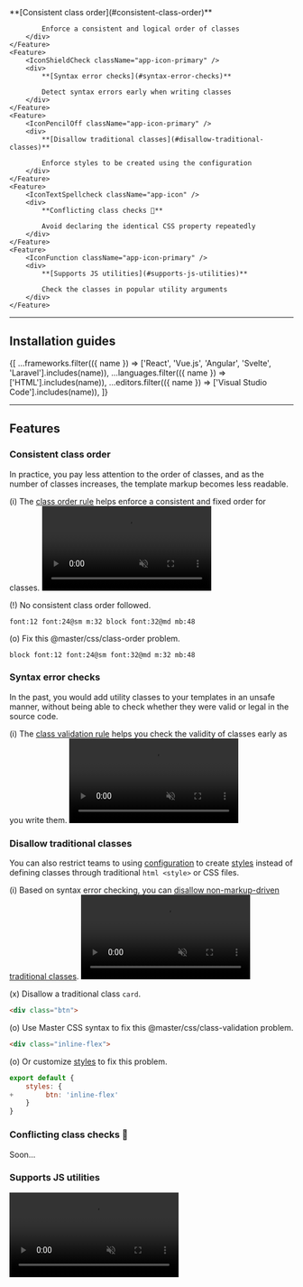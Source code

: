 
<Features className="grid-cols:3@sm my:50">
    <Feature>
        <IconStatusChange className="app-icon-primary" />
        <div>
            **[Consistent class order](#consistent-class-order)**

            Enforce a consistent and logical order of classes
        </div>
    </Feature>
    <Feature>
        <IconShieldCheck className="app-icon-primary" />
        <div>
            **[Syntax error checks](#syntax-error-checks)**

            Detect syntax errors early when writing classes
        </div>
    </Feature>
    <Feature>
        <IconPencilOff className="app-icon-primary" />
        <div>
            **[Disallow traditional classes](#disallow-traditional-classes)**

            Enforce styles to be created using the configuration
        </div>
    </Feature>
    <Feature>
        <IconTextSpellcheck className="app-icon" />
        <div>
            **Conflicting class checks 🚧**

            Avoid declaring the identical CSS property repeatedly
        </div>
    </Feature>
    <Feature>
        <IconFunction className="app-icon-primary" />
        <div>
            **[Supports JS utilities](#supports-js-utilities)**

            Check the classes in popular utility arguments
        </div>
    </Feature>
</Features>

---


## Installation guides
<IconButtons url="/docs/code-linting">
    {[
        ...frameworks.filter(({ name }) => ['React', 'Vue.js', 'Angular', 'Svelte', 'Laravel'].includes(name)),
        ...languages.filter(({ name }) => ['HTML'].includes(name)),
        ...editors.filter(({ name }) => ['Visual Studio Code'].includes(name)),
    ]}
</IconButtons>

---

## Features
### Consistent class order
In practice, you pay less attention to the order of classes, and as the number of classes increases, the template markup becomes less readable.

(i) The [class order rule](/docs/eslint#class-order) helps enforce a consistent and fixed order for classes.
<video className="aspect:2/1 r:5 max-w:xs" autoPlay loop muted playsInline>
    <source src="/videos/consistent-class-order.webm" type="video/webm" />
</video>

(!) <span className="text:warning">No consistent class order followed.</span>
```mcss
font:12 font:24@sm m:32 block font:32@md mb:48
```
(o) Fix this @master/css/class-order problem.
```mcss
block font:12 font:24@sm font:32@md m:32 mb:48
```

### Syntax error checks
In the past, you would add utility classes to your templates in an unsafe manner, without being able to check whether they were valid or legal in the source code.

(i) The [class validation rule](/docs/eslint#class-order) helps you check the validity of classes early as you write them.
<video className="aspect:2/1 r:5 max-w:xs" autoPlay loop muted playsInline>
    <source src="/videos/syntax-error-checks.webm" type="video/webm" />
</video>

### Disallow traditional classes
You can also restrict teams to using [configuration](/docs/configuration) to create [styles](/docs/styles) instead of defining classes through traditional `html <style>` or CSS files.

(i) Based on syntax error checking, you can [disallow non-markup-driven traditional classes](/docs/eslint#class-validation).
<video className="aspect:2/1 r:5 max-w:xs" autoPlay loop muted playsInline>
    <source src="/videos/disallow-traditional-class.webm" type="video/webm" />
</video>

(x) <span className="text:error">Disallow a traditional class `card`.</span>
```html
<div class="btn">
```
(o) Use Master CSS syntax to fix this @master/css/class-validation problem.
```html
<div class="inline-flex">
```
(o) Or customize [styles](/docs/styles) to fix this problem.
```js name=master.css.js
export default {
    styles: {
+        btn: 'inline-flex'
    }
}
```

### Conflicting class checks 🚧
Soon...

### Supports JS utilities
<video className="aspect:2/1 r:5 max-w:xs" autoPlay loop muted playsInline>
    <source src="/videos/supports-js-utilities.webm" type="video/webm" />
</video>